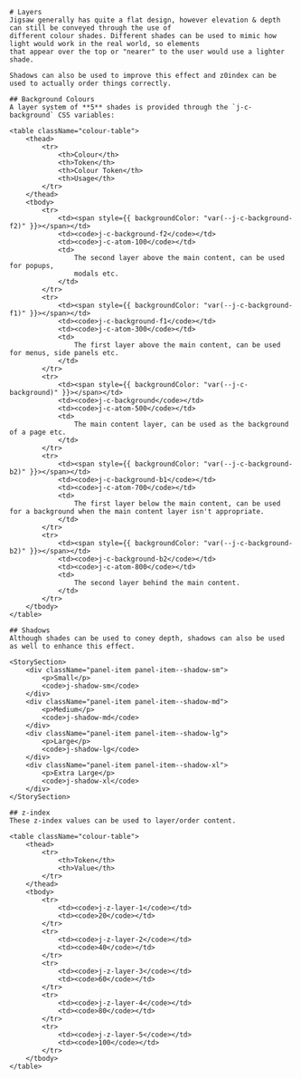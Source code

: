 


<Meta title="Foundations/Layers and Depth" />

<Documentation>

    # Layers
    Jigsaw generally has quite a flat design, however elevation & depth  can still be conveyed through the use of
    different colour shades. Different shades can be used to mimic how light would work in the real world, so elements
    that appear over the top or "nearer" to the user would use a lighter shade.

    Shadows can also be used to improve this effect and z0index can be
    used to actually order things correctly.

    ## Background Colours
    A layer system of **5** shades is provided through the `j-c-background` CSS variables:

    <table className="colour-table">
        <thead>
            <tr>
                <th>Colour</th>
                <th>Token</th>
                <th>Colour Token</th>
                <th>Usage</th>
            </tr>
        </thead>
        <tbody>
            <tr>
                <td><span style={{ backgroundColor: "var(--j-c-background-f2)" }}></span></td>
                <td><code>j-c-background-f2</code></td>
                <td><code>j-c-atom-100</code></td>
                <td>
                    The second layer above the main content, can be used for popups,
                    modals etc.
                </td>
            </tr>
            <tr>
                <td><span style={{ backgroundColor: "var(--j-c-background-f1)" }}></span></td>
                <td><code>j-c-background-f1</code></td>
                <td><code>j-c-atom-300</code></td>
                <td>
                    The first layer above the main content, can be used for menus, side panels etc.
                </td>
            </tr>
            <tr>
                <td><span style={{ backgroundColor: "var(--j-c-background)" }}></span></td>
                <td><code>j-c-background</code></td>
                <td><code>j-c-atom-500</code></td>
                <td>
                    The main content layer, can be used as the background of a page etc.
                </td>
            </tr>
            <tr>
                <td><span style={{ backgroundColor: "var(--j-c-background-b2)" }}></span></td>
                <td><code>j-c-background-b1</code></td>
                <td><code>j-c-atom-700</code></td>
                <td>
                    The first layer below the main content, can be used for a background when the main content layer isn't appropriate.
                </td>
            </tr>
            <tr>
                <td><span style={{ backgroundColor: "var(--j-c-background-b2)" }}></span></td>
                <td><code>j-c-background-b2</code></td>
                <td><code>j-c-atom-800</code></td>
                <td>
                    The second layer behind the main content.
                </td>
            </tr>
        </tbody>
    </table>

    ## Shadows
    Although shades can be used to coney depth, shadows can also be used
    as well to enhance this effect.

    <StorySection>
        <div className="panel-item panel-item--shadow-sm">
            <p>Small</p>
            <code>j-shadow-sm</code>
        </div>
        <div className="panel-item panel-item--shadow-md">
            <p>Medium</p>
            <code>j-shadow-md</code>
        </div>
        <div className="panel-item panel-item--shadow-lg">
            <p>Large</p>
            <code>j-shadow-lg</code>
        </div>
        <div className="panel-item panel-item--shadow-xl">
            <p>Extra Large</p>
            <code>j-shadow-xl</code>
        </div>
    </StorySection>

    ## z-index
    These z-index values can be used to layer/order content.

    <table className="colour-table">
        <thead>
            <tr>
                <th>Token</th>
                <th>Value</th>
            </tr>
        </thead>
        <tbody>
            <tr>
                <td><code>j-z-layer-1</code></td>
                <td><code>20</code></td>
            </tr>
            <tr>
                <td><code>j-z-layer-2</code></td>
                <td><code>40</code></td>
            </tr>
            <tr>
                <td><code>j-z-layer-3</code></td>
                <td><code>60</code></td>
            </tr>
            <tr>
                <td><code>j-z-layer-4</code></td>
                <td><code>80</code></td>
            </tr>
            <tr>
                <td><code>j-z-layer-5</code></td>
                <td><code>100</code></td>
            </tr>
        </tbody>
    </table>

</Documentation>
